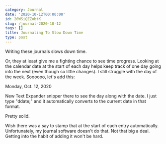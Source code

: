 ```yaml
---
category: Journal
date: '2020-10-12T00:00:00'
id: 20WSiQZZobtK
slug: /journal-2020-10-12
tags: []
title: Journaling To Slow Down Time
type: post
---
```


Writing these journals slows down time. 

Or, they at least give me a fighting chance to see time progress. Looking at the calendar date at the start of each day helps keep track of one day going into the next (even though so little changes). I still struggle with the day of the week. Soooooo, let's add this:

Monday, Oct. 12, 2020

New Text Expander snipper there to see the day along with the date. I just type "ddate;" and it automatically converts to the current date in that format. 

Pretty solid. 

Wish there was a say to stamp that at the start of each entry automatically. Unfortunately, my journal software doesn't do that. Not that big a deal. Getting into the habit of adding it won't be hard.